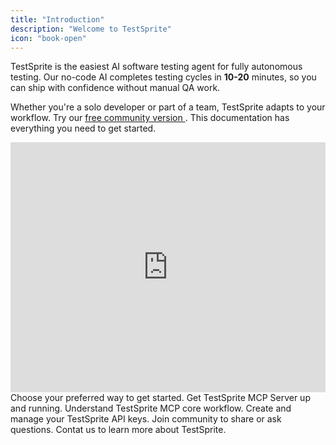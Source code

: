 ```yaml
---
title: "Introduction"
description: "Welcome to TestSprite"
icon: "book-open"
---
```


TestSprite is the easiest AI software testing agent for fully autonomous testing.
Our no-code AI completes testing cycles in **10-20** minutes, so you can ship with confidence without manual QA work. 

Whether you're a solo developer or part of a team, TestSprite adapts to your workflow.
Try our [free community version <Icon icon="arrow-up-right-from-square" size={12} />](https://www.testsprite.com/auth/cognito/sign-in). This documentation has everything you need to get started.

<Frame>
  <iframe 
    width="100%" 
    height="400" 
    src="https://www.youtube.com/embed/2NaxnRnQqIU" 
    frameBorder="0" 
    allow="accelerometer; autoplay; clipboard-write; encrypted-media; gyroscope; picture-in-picture" 
    allowFullScreen
    style={{ borderRadius: '8px'}}
  ></iframe>
</Frame>
<br />

<Columns cols={3}>
  <Card title="Quick Start" icon="rocket" href="/get-started/Quick Start">
  Choose your preferred way to get started. 
  </Card>
  <Card title="Install MCP Server" icon="download" href="/mcp/installation">
  Get TestSprite MCP Server up and running.
  </Card>
  <Card title="Testing Workflow" icon="route" href="/mcp/workflow">
  Understand TestSprite MCP core workflow.
  </Card>
  <Card title="Manage API Key" icon="key" href="/web-portal/api-keys">
  Create and manage your TestSprite API keys.
  </Card>
  <Card title="Community" icon="comments"   arrow="true" href="https://discord.com/invite/QQB9tJ973e">
  Join community to share or ask questions.
  </Card>
  <Card title="Contact Us" icon="address-book"  arrow="true" href="https://calendly.com/contact-hmul/schedule">
  Contat us to learn more about TestSprite.
  </Card>
</Columns>
